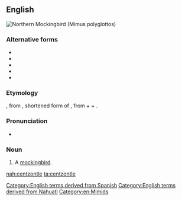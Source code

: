 {{also|centzontlé}}
==English==
[[Image:Mimus_polyglottos1.jpg|thumb|right|Northern Mockingbird (''Mimus polyglottos'')]]
{{wikipedia|Mockingbird}}

===Alternative forms===
* {{l|en|centzontlé}}
* {{l|en|cenzontli}}
* {{l|en|sensonte}}
* {{l|en|sinsonte}}
* {{l|en|sinsontle}}

===Etymology===
{{borrowing|es|cenzontle|lang=en}}, from {{etyl|nci|en}} {{m|nci|centzontleh}}, shortened form of {{m|nci|centzontlahtōleh||mockingbird|lit=possessor of four hundred words}}, from {{m|nci|centzontli||four hundred, a count of four hundred}} + {{m|nci|tlahtōlli||language, word, statement}} + {{m|nci|-eh||possessor of}}.

===Pronunciation===
* {{audio|En-us-ncalif-cenzontle.ogg|Audio (US, Northern California)|lang=en}}

===Noun===
{{en-noun}}

# {{lb|en|rare}} A [[mockingbird]].

[[Category:English terms derived from Spanish]]
[[Category:English terms derived from Nahuatl]]
[[Category:en:Mimids]]

[[nah:centzontle]]
[[ta:centzontle]]